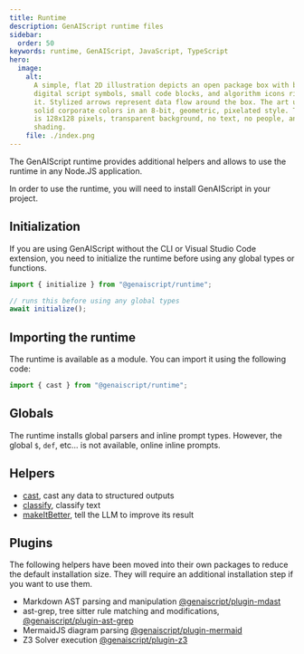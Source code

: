 ```yaml
---
title: Runtime
description: GenAIScript runtime files
sidebar:
  order: 50
keywords: runtime, GenAIScript, JavaScript, TypeScript
hero:
  image:
    alt:
      A simple, flat 2D illustration depicts an open package box with basic
      digital script symbols, small code blocks, and algorithm icons rising from
      it. Stylized arrows represent data flow around the box. The art uses five
      solid corporate colors in an 8-bit, geometric, pixelated style. The image
      is 128x128 pixels, transparent background, no text, no people, and no
      shading.
    file: ./index.png
---
```



The GenAIScript runtime provides additional helpers and allows to use the runtime in any Node.JS application.

In order to use the runtime, you will need to install GenAIScript
in your project.

<PackageManagers pkg="@genaiscript/runtime" dev />

## Initialization

If you are using GenAIScript without the CLI or Visual Studio Code extension, you need to initialize the runtime before using any global types or functions.

```js
import { initialize } from "@genaiscript/runtime";

// runs this before using any global types
await initialize();
```

## Importing the runtime

The runtime is available as a module. You can import it using the following code:

```js
import { cast } from "@genaiscript/runtime";
```

## Globals

The runtime installs global parsers and inline prompt types. However, the global `$`, `def`, etc... is not available, online inline prompts.

## Helpers

- [cast](/genaiscript/reference/runtime/cast), cast any data to structured outputs
- [classify](/genaiscript/reference/runtime/classify), classify text
- [makeItBetter](/genaiscript/reference/runtime/make-it-better), tell the LLM to improve its result

## Plugins

The following helpers have been moved into their own packages to reduce the default installation size. They will require an additional installation step if you want to use them.

- Markdown AST parsing and manipulation [@genaiscript/plugin-mdast](/genaiscript/reference/runtime/plugin-mdast/)
- ast-grep, tree sitter rule matching and modifications, [@genaiscript/plugin-ast-grep](/genaiscript/reference/scripts/ast-grep/)
- MermaidJS diagram parsing [@genaiscript/plugin-mermaid](/genaiscript/reference/runtime/plugin-mermaid/)
- Z3 Solver execution [@genaiscript/plugin-z3](/genaiscript/reference/runtime/plugin-z3/)
